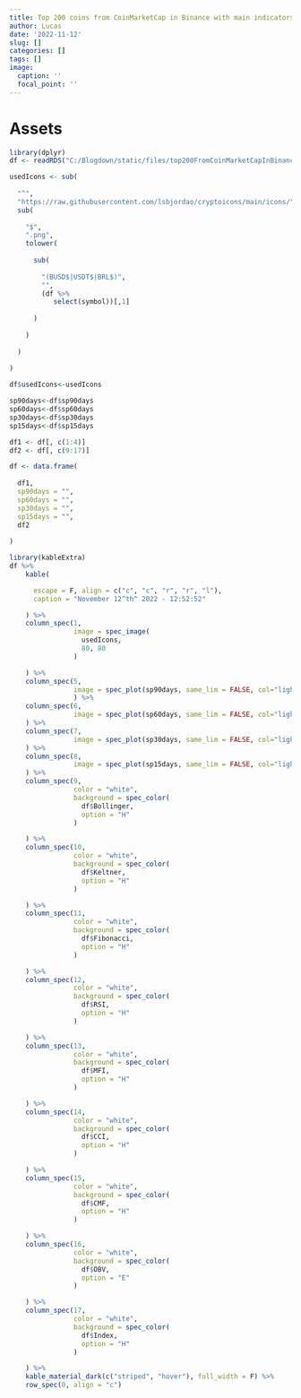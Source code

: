 ```yaml
---
title: Top 200 coins from CoinMarketCap in Binance with main indicators at November 12^th^ 2022 - 12:52:52 (GMT-3)
author: Lucas
date: '2022-11-12'
slug: []
categories: []
tags: []
image:
  caption: ''
  focal_point: ''
---
```


# Assets

```r
library(dplyr)
df <- readRDS("C:/Blogdown/static/files/top200FromCoinMarketCapInBinance_12Nov2022_12+52+52.rds")

usedIcons <- sub(
  
  "^",
  "https://raw.githubusercontent.com/lsbjordao/cryptoicons/main/icons/",
  sub(
    
    "$",
    ".png",
    tolower(
      
      sub(
        
        "(BUSD$|USDT$|BRL$)",
        "",
        (df %>%
           select(symbol))[,1]
        
      )
      
    )
    
  )
  
)

df$usedIcons<-usedIcons

sp90days<-df$sp90days
sp60days<-df$sp60days
sp30days<-df$sp30days
sp15days<-df$sp15days

df1 <- df[, c(1:4)]
df2 <- df[, c(9:17)]

df <- data.frame(
  
  df1,
  sp90days = "",
  sp60days = "",
  sp30days = "",
  sp15days = "",
  df2
  
)
```

```r
library(kableExtra)
df %>%
    kable(

      escape = F, align = c("c", "c", "r", "r", "l"),
      caption = "November 12^th^ 2022 - 12:52:52"

    ) %>%
    column_spec(1,
                image = spec_image(
                  usedIcons,
                  80, 80
                )

    ) %>%
    column_spec(5,
                image = spec_plot(sp90days, same_lim = FALSE, col="lightblue", type="l")
                ) %>%
    column_spec(6,
                image = spec_plot(sp60days, same_lim = FALSE, col="lightblue", type="l")
    ) %>%
    column_spec(7,
                image = spec_plot(sp30days, same_lim = FALSE, col="lightblue", type="l")
    ) %>%
    column_spec(8,
                image = spec_plot(sp15days, same_lim = FALSE, col="lightblue", type="l")
    ) %>%
    column_spec(9,
                color = "white",
                background = spec_color(
                  df$Bollinger,
                  option = "H"
                )

    ) %>%
    column_spec(10,
                color = "white",
                background = spec_color(
                  df$Keltner,
                  option = "H"
                )

    ) %>%
    column_spec(11,
                color = "white",
                background = spec_color(
                  df$Fibonacci,
                  option = "H"
                )

    ) %>%
    column_spec(12,
                color = "white",
                background = spec_color(
                  df$RSI,
                  option = "H"
                )

    ) %>%
    column_spec(13,
                color = "white",
                background = spec_color(
                  df$MFI,
                  option = "H"
                )

    ) %>%
    column_spec(14,
                color = "white",
                background = spec_color(
                  df$CCI,
                  option = "H"
                )

    ) %>%
    column_spec(15,
                color = "white",
                background = spec_color(
                  df$CMF,
                  option = "H"
                )

    ) %>%
    column_spec(16,
                color = "white",
                background = spec_color(
                  df$OBV,
                  option = "E"
                )

    ) %>%
    column_spec(17,
                color = "white",
                background = spec_color(
                  df$Index,
                  option = "H"
                )

    ) %>%
    kable_material_dark(c("striped", "hover"), full_width = F) %>%
    row_spec(0, align = "c")
```